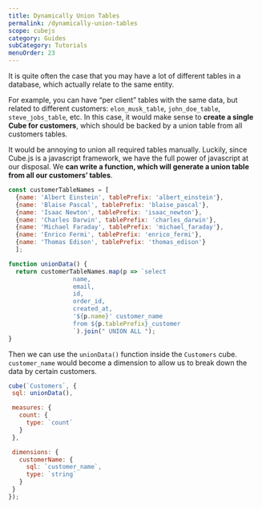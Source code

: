 ```yaml
---
title: Dynamically Union Tables
permalink: /dynamically-union-tables
scope: cubejs
category: Guides
subCategory: Tutorials
menuOrder: 23
---
```


[comment]: # (PROOFREAD: DONE)

It is quite often the case that you may have a lot of different tables in a database, which actually relate to the same entity.

For example, you can have “per client” tables with the same data, but related to different customers:  `elon_musk_table`, `john_doe_table`, `steve_jobs_table`, etc. In this case, it would make sense to **create a single Cube for customers**, which should be backed by a union table from all customers tables.

It would be annoying to union all required tables manually. Luckily, since Cube.js is a javascript framework, we have the full power of javascript at our disposal. We **can write a function, which will generate a union table from all our customers’ tables**.


```javascript
const customerTableNames = [
  {name: 'Albert Einstein', tablePrefix: 'albert_einstein'},
  {name: 'Blaise Pascal', tablePrefix: 'blaise_pascal'},
  {name: 'Isaac Newton', tablePrefix: 'isaac_newton'},
  {name: 'Charles Darwin', tablePrefix: 'charles_darwin'},
  {name: 'Michael Faraday', tablePrefix: 'michael_faraday'},
  {name: 'Enrico Fermi', tablePrefix: 'enrico_fermi'},
  {name: 'Thomas Edison', tablePrefix: 'thomas_edison'}
  ];

function unionData() {
  return customerTableNames.map(p => `select
                  name,
                  email,
                  id,
                  order_id,
                  created_at,
                  '${p.name}' customer_name
                  from ${p.tablePrefix}_customer
                  `).join(" UNION ALL ");
}
```

Then we can use the `unionData()` function inside the `Customers` cube. `customer_name` would become a dimension to allow us to break down the data by certain customers.

```javascript
cube(`Customers`, {
 sql: unionData(),

 measures: {
   count: {
     type: `count`
   }
 },

 dimensions: {
   customerName: {
     sql: `customer_name`,
     type: `string`
   }
 }
});
```
